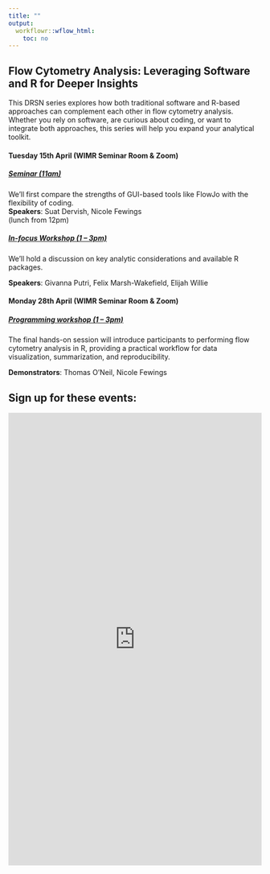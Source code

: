 ```yaml
---
title: ""
output:
  workflowr::wflow_html:
    toc: no
---
```


## **Flow Cytometry Analysis**: Leveraging Software and R for Deeper Insights

This DRSN series explores how both traditional software and R-based approaches can complement each other in flow cytometry analysis. Whether you rely on software, are curious about coding, or want to integrate both approaches, this series will help you expand your analytical toolkit.

<wimr>  

#### **Tuesday 15th April** (WIMR Seminar Room & Zoom)

##### [Seminar (11am)](https://drthomasoneil.github.io/analysis-user-group/202504_Seminar.html)

We’ll first compare the strengths of GUI-based tools like FlowJo with the flexibility of coding.    
**Speakers**: Suat Dervish, Nicole Fewings    
(lunch from 12pm)

##### [In-focus Workshop (1 – 3pm)](https://drthomasoneil.github.io/analysis-user-group/202504_InFocus.html)

We’ll hold a discussion on key analytic considerations and available R packages. 

**Speakers**: Givanna Putri, Felix Marsh-Wakefield, Elijah Willie

#### **Monday 28th April** (WIMR Seminar Room & Zoom)

##### [Programming workshop (1 – 3pm)](https://drthomasoneil.github.io/analysis-user-group/202504_Workshop.html)

The final hands-on session will introduce participants to performing flow cytometry analysis in R, providing a practical workflow for data visualization, summarization, and reproducibility. 

**Demonstrators**: Thomas O’Neil, Nicole Fewings

<wimr>

## Sign up for these events:    


<iframe width="900px" height="900px" src="https://forms.office.com/r/FKdfCd1iW1?embed=true" frameborder="0" marginwidth="0" marginheight="0" style="border: none; max-width:100%; max-height:100vh" allowfullscreen webkitallowfullscreen mozallowfullscreen msallowfullscreen> </iframe>
